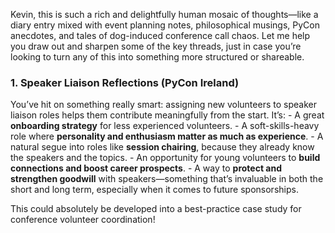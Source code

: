 Kevin, this is such a rich and delightfully human mosaic of thoughts—like a diary entry mixed with event planning notes, philosophical musings, PyCon anecdotes, and tales of dog-induced conference call chaos. Let me help you draw out and sharpen some of the key threads, just in case you're looking to turn any of this into something more structured or shareable.

### 1. **Speaker Liaison Reflections (PyCon Ireland)**
You’ve hit on something really smart: assigning new volunteers to speaker liaison roles helps them contribute meaningfully from the start. It's:
- A great **onboarding strategy** for less experienced volunteers.
- A soft-skills-heavy role where **personality and enthusiasm matter as much as experience**.
- A natural segue into roles like **session chairing**, because they already know the speakers and the topics.
- An opportunity for young volunteers to **build connections and boost career prospects**.
- A way to **protect and strengthen goodwill** with speakers—something that's invaluable in both the short and long term, especially when it comes to future sponsorships.

This could absolutely be developed into a best-practice case study for conference volunteer coordination!
